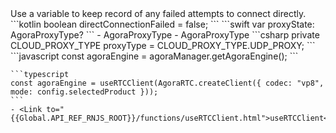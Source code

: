 <PlatformWrapper platform="android">
    Use a variable to keep record of any failed attempts to connect directly.
    ```kotlin
    boolean directConnectionFailed = false;
    ```
</PlatformWrapper>
<PlatformWrapper platform={["ios","macos"]}>
    ```swift
    var proxyState: AgoraProxyType?
    ```
    <PlatformWrapper platform="ios">
    - <Link to="{{Global.API_REF_IOS_ROOT_RTC_KIT}}/agoraproxytype">AgoraProxyType</Link>
    </PlatformWrapper>
    <PlatformWrapper platform="macos">
    - <Link to="{{Global.API_REF_MACOS_ROOT_RTC_KIT}}/agoraproxytype">AgoraProxyType</Link>
    </PlatformWrapper>
</PlatformWrapper>
<PlatformWrapper platform= "unity">
    ```csharp
    private CLOUD_PROXY_TYPE proxyType = CLOUD_PROXY_TYPE.UDP_PROXY;
    ```
</PlatformWrapper>
<PlatformWrapper platform="web">
    ```javascript
    const agoraEngine = agoraManager.getAgoraEngine();
    ```
</PlatformWrapper>
<PlatformWrapper platform="react-js">

    ```typescript
    const agoraEngine = useRTCClient(AgoraRTC.createClient({ codec: "vp8", mode: config.selectedProduct }));
    ```
    - <Link to="{{Global.API_REF_RNJS_ROOT}}/functions/useRTCClient.html">useRTCClient</Link>

</PlatformWrapper>
